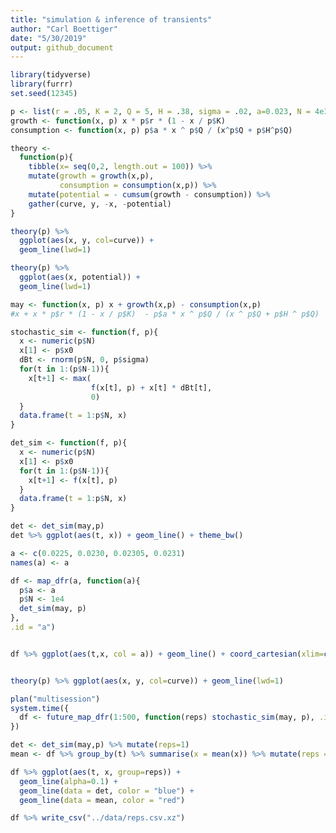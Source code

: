 ```yaml
---
title: "simulation & inference of transients"
author: "Carl Boettiger"
date: "5/30/2019"
output: github_document
---
```

  
```r
library(tidyverse)
library(furrr)
set.seed(12345)
```
  
```r
p <- list(r = .05, K = 2, Q = 5, H = .38, sigma = .02, a=0.023, N = 4e3, x0 = 0.2, N = 1e4)
growth <- function(x, p) x * p$r * (1 - x / p$K)
consumption <- function(x, p) p$a * x ^ p$Q / (x^p$Q + p$H^p$Q)
```

```r
theory <- 
  function(p){
    tibble(x= seq(0,2, length.out = 100)) %>%
    mutate(growth = growth(x,p), 
           consumption = consumption(x,p)) %>%
    mutate(potential = - cumsum(growth - consumption)) %>%
    gather(curve, y, -x, -potential) 
}
```

```r
theory(p) %>%
  ggplot(aes(x, y, col=curve)) +
  geom_line(lwd=1)
```

```r
theory(p) %>%
  ggplot(aes(x, potential)) + 
  geom_line(lwd=1)
```




```r
may <- function(x, p) x + growth(x,p) - consumption(x,p)
#x + x * p$r * (1 - x / p$K)  - p$a * x ^ p$Q / (x ^ p$Q + p$H ^ p$Q)

stochastic_sim <- function(f, p){
  x <- numeric(p$N)
  x[1] <- p$x0
  dBt <- rnorm(p$N, 0, p$sigma)
  for(t in 1:(p$N-1)){
    x[t+1] <- max( 
                  f(x[t], p) + x[t] * dBt[t],
                  0)
  }
  data.frame(t = 1:p$N, x)
}

det_sim <- function(f, p){
  x <- numeric(p$N)
  x[1] <- p$x0
  for(t in 1:(p$N-1)){
    x[t+1] <- f(x[t], p)
  }
  data.frame(t = 1:p$N, x)
}
```



```r
det <- det_sim(may,p) 
det %>% ggplot(aes(t, x)) + geom_line() + theme_bw()
```


```r
a <- c(0.0225, 0.0230, 0.02305, 0.0231)
names(a) <- a

df <- map_dfr(a, function(a){
  p$a <- a
  p$N <- 1e4
  det_sim(may, p)
},
.id = "a")


df %>% ggplot(aes(t,x, col = a)) + geom_line() + coord_cartesian(xlim=c(0,1000))


theory(p) %>% ggplot(aes(x, y, col=curve)) + geom_line(lwd=1)


```








```r
plan("multisession")
system.time({
  df <- future_map_dfr(1:500, function(reps) stochastic_sim(may, p), .id = "reps")
})


```



```r
det <- det_sim(may,p) %>% mutate(reps=1)
mean <- df %>% group_by(t) %>% summarise(x = mean(x)) %>% mutate(reps = 1)
```



```r
df %>% ggplot(aes(t, x, group=reps)) + 
  geom_line(alpha=0.1) +
  geom_line(data = det, color = "blue") + 
  geom_line(data = mean, color = "red")
```




```r
df %>% write_csv("../data/reps.csv.xz")
```
